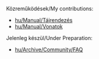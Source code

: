 Közreműködések/My contributions:
*[[hu/Manual/Tájrendezés]]
*[[hu/Manual/Vonatok]]
Jelenleg készül/Under Preparation:
*[[hu/Archive/Community/FAQ]]
